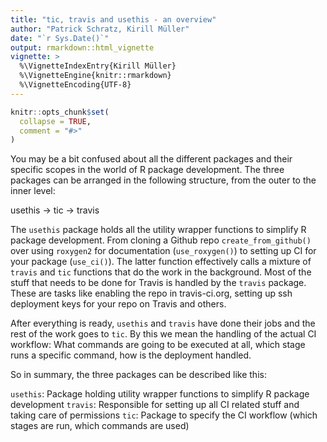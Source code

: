 ```yaml
---
title: "tic, travis and usethis - an overview"
author: "Patrick Schratz, Kirill Müller"
date: "`r Sys.Date()`"
output: rmarkdown::html_vignette
vignette: >
  %\VignetteIndexEntry{Kirill Müller}
  %\VignetteEngine{knitr::rmarkdown}
  %\VignetteEncoding{UTF-8}
---
```


```r
knitr::opts_chunk$set(
  collapse = TRUE,
  comment = "#>"
)
```

You may be a bit confused about all the different packages and their specific scopes in the world of R package development.
The three packages can be arranged in the following structure, from the outer to the inner level:

usethis -> tic -> travis

The `usethis` package holds all the utility wrapper functions to simplify R package development.
From cloning a Github repo `create_from_github()` over using `roxygen2` for documentation (`use_roxygen()`) to setting up CI for your package (`use_ci()`).
The latter function effectively calls a mixture of `travis` and `tic` functions that do the work in the background. 
Most of the stuff that needs to be done for Travis is handled by the `travis` package. 
These are tasks like enabling the repo in travis-ci.org, setting up ssh deployment keys for your repo on Travis and others.

After everything is ready, `usethis` and `travis` have done their jobs and the rest of the work goes to `tic`.
By this we mean the handling of the actual CI workflow: What commands are going to be executed at all, which stage runs a specific command, how is the deployment handled.

So in summary, the three packages can be described like this:

`usethis`: Package holding utility wrapper functions to simplify R package development
`travis`: Responsible for setting up all CI related stuff and taking care of permissions
`tic`: Package to specify the CI workflow (which stages are run, which commands are used)
